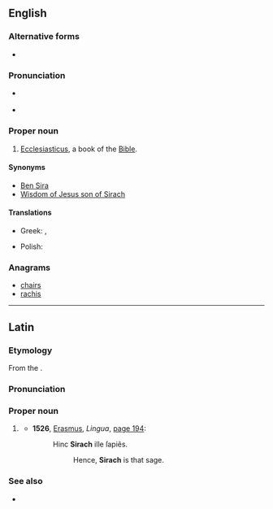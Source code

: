 ==English==
{{book of the Bible|Ben Sira}}

===Alternative forms===
* {{alter|en|Si.|Sir.||abbreviations}}

===Pronunciation===
* {{a|RP}} {{IPA|/ˈsaɪɹæk/|lang=en}}
* {{a|UK}} {{IPA|/ˈsʌɪɹak/|lang=en}}

===Proper noun===
{{en-proper noun}}

# {{context|biblical|lang=en}} [[Ecclesiasticus]], a book of the [[Bible]].

====Synonyms====
* [[Ben Sira]]
* [[Wisdom of Jesus son of Sirach]]

====Translations====
{{trans-top|book of the Bible}}
* Greek: {{t|el|Σοφία Σειράχ||tr=Sofía Seirách}}, {{t|el|Σοφία Ίησου Σειράχ||tr=Sofía Íisou Seirách}}
{{trans-mid}}
* Polish: {{t|pl|Mądrość Syracha|f}}
{{trans-bottom}}

===Anagrams===
* [[chairs#English|chairs]]
* [[rachis#English|rachis]]

----

==Latin==

===Etymology===
From the {{etyl|grc|la}} {{m|grc|Σειράχ}}.

===Pronunciation===
{{rfp|lang=la|The {{m|la||ī}} is long, but what about the {{m|la||a}}?}}

===Proper noun===
{{head|la|proper noun|head=Sīrach|g=m|indeclinable}}

# {{l|en|Sirach}} {{gloss|{{w|Shimon ben Yeshua ben Eliezer ben Sira}}|lang=la}}
#* '''1526''', [[w:Desiderius Erasmus|Erasmus]], ''Lingua'', [https://books.google.co.uk/books?id=0uFRAAAAcAAJ&pg=PA194&dq=Sirach&hl=en&sa=X&ei=GkKTVOemI6O17ga-s4GYDg&ved=0CEMQ6AEwBw#v=onepage&q=Sirach&f=false page 194]:
#*: Hinc '''Sirach''' ille ſapiẽs.
#*:: Hence, '''Sirach''' is that sage.

===See also===
* {{l|la|Ecclesiasticus}}